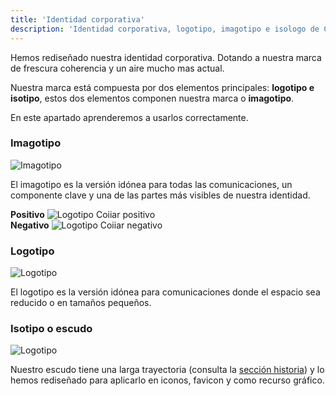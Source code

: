 ```yaml
---
title: 'Identidad corporativa'
description: 'Identidad corporativa, logotipo, imagotipo e isologo de COIIAR'
---
```


Hemos rediseñado nuestra identidad corporativa. Dotando a nuestra marca de frescura coherencia y un aire mucho mas actual.

Nuestra marca está compuesta por dos elementos principales: **logotipo e isotipo**, estos dos elementos componen nuestra marca o **imagotipo**.

En este apartado aprenderemos a usarlos correctamente.


### Imagotipo

![Imagotipo](../images/imagotipo-coiiar.jpg)

El imagotipo es la versión idónea para todas las comunicaciones, un componente clave y una de las partes más visibles de nuestra identidad.

<div class="row mt-4">
    <div class="col-xs-12 col-md-6">
      <strong>Positivo</strong>
      <img src="../images/imagotipo-coiiar-black.jpg" alt="Logotipo Coiiar positivo"/>
    </div>
    <div class="col-xs-12 col-md-6">
        <strong>Negativo</strong>
        <img src="../images/imagotipo-coiiar-white.jpg" alt="Logotipo Coiiar negativo"/>
    </div>
</div>


### Logotipo

![Logotipo](../images/logotipo-coiiar.jpg)

El logotipo es la versión idónea para comunicaciones donde el espacio sea reducido o en tamaños pequeños.


### Isotipo o escudo

![Logotipo](../images/isotipo-coiiar.jpg)

Nuestro escudo tiene una larga trayectoria (consulta la [sección historia](./historia)) y lo hemos rediseñado para aplicarlo en iconos, favicon y como recurso gráfico.
